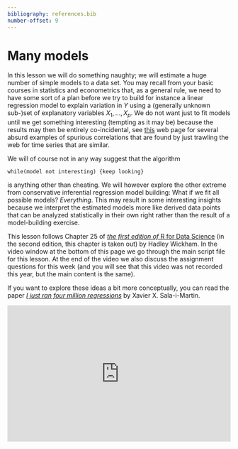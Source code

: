 ```yaml
---
bibliography: references.bib
number-offset: 9
---
```


# Many models

In this lesson we will do something naughty; we will estimate a huge number of simple models to a data set. You may recall from your basic courses in statistics and econometrics that, as a general rule, we need to have some sort of a plan before we try to build for instance a linear regression model to explain variation in $Y$ using a (generally unknown sub-)set of explanatory variables $X_1, \ldots, X_p$. We do not want just to fit models until we get something interesting (tempting as it may be) because the results may then be entirely co-incidental, see [this](https://www.tylervigen.com/spurious-correlations) web page for several absurd examples of spurious correlations that are found by just trawling the web for time series that are similar.

We will of course not in any way suggest that the algorithm

```
while(model not interesting) {keep looking}
```

is anything other than cheating. We will however explore the other extreme from conservative inferential regression model building: What if we fit all possible models? *Everything*. This may result in some interesting insights because we interpret the estimated models more like derived data points that can be analyzed statistically in their own right rather than the result of a model-building exercise.

This lesson follows Chapter 25 of [*the first edition of* R for Data Science](https://r4ds.had.co.nz/) (in the second edition, this chapter is taken out) by Hadley Wickham. In the video window at the bottom of this page we go through the main script file for this lesson. At the end of the video we also discuss the assignment questions for this week (and you will see that this video was not recorded this year, but the main content is the same).

If you want to explore these ideas a bit more conceptually, you can read the paper [*I just ran four million regressions*](https://www.nber.org/papers/w6252) by Xavier X. Sala-i-Martin.

<div style="padding:60.95% 0 0 0;position:relative;"><iframe src="https://player.vimeo.com/video/642707682?badge=0&amp;autopause=0&amp;quality_selector=1&amp;progress_bar=1&amp;player_id=0&amp;app_id=58479" frameborder="0" allow="autoplay; fullscreen; picture-in-picture" style="position:absolute;top:0;left:0;width:100%;height:100%;" title="BAN400: Many models"></iframe></div><script src="https://player.vimeo.com/api/player.js"></script>